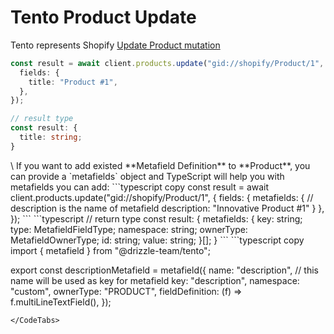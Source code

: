 
# Tento Product Update

Tento represents Shopify [Update Product mutation](https://shopify.dev/docs/api/admin-graphql/2024-10/mutations/productUpdate)
<CodeTab>
```typescript
const result = await client.products.update("gid://shopify/Product/1", {
  fields: {
    title: "Product #1",
  },
});
```
```typescript
// result type
const result: {
  title: string;
}
```
</CodeTab>
\
If you want to add existed **Metafield Definition** to **Product**, you can provide a `metafields` object 
and TypeScript will help you with metafields you can add:
<CodeTabs items={["index.ts", "schema.ts"]}>
<CodeTab>
```typescript copy
const result = await client.products.update("gid://shopify/Product/1", {
  fields: {
    metafields: {
      // description is the name of metafield
      description: "Innovative Product #1"
    }
  },
});
```
```typescript
// return type
const result: {
  metafields: {
    key: string;
    type: MetafieldFieldType;
    namespace: string;
    ownerType: MetafieldOwnerType;
    id: string;
    value: string;
  }[];
}
```
</CodeTab>
```typescript copy
import { metafield } from "@drizzle-team/tento";

export const descriptionMetafield = metafield({
  name: "description", // this name will be used as key for metafield
  key: "description",
  namespace: "custom",
  ownerType: "PRODUCT",
  fieldDefinition: (f) => f.multiLineTextField(),
});
```
</CodeTabs> 